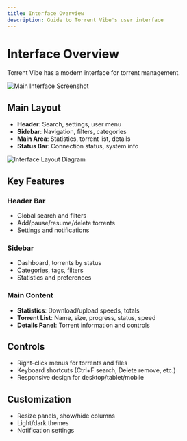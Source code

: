 ```yaml
---
title: Interface Overview
description: Guide to Torrent Vibe's user interface
---
```


# Interface Overview

Torrent Vibe has a modern interface for torrent management.

<img src="/screenshots/02-01-main-interface.png" alt="Main Interface Screenshot" />

## Main Layout

- **Header**: Search, settings, user menu
- **Sidebar**: Navigation, filters, categories  
- **Main Area**: Statistics, torrent list, details
- **Status Bar**: Connection status, system info

<img src="/screenshots/02-02-interface-layout.png" alt="Interface Layout Diagram" />

## Key Features

### Header Bar
- Global search and filters
- Add/pause/resume/delete torrents
- Settings and notifications

### Sidebar
- Dashboard, torrents by status
- Categories, tags, filters
- Statistics and preferences

### Main Content
- **Statistics**: Download/upload speeds, totals
- **Torrent List**: Name, size, progress, status, speed
- **Details Panel**: Torrent information and controls

## Controls
- Right-click menus for torrents and files
- Keyboard shortcuts (Ctrl+F search, Delete remove, etc.)
- Responsive design for desktop/tablet/mobile

## Customization
- Resize panels, show/hide columns
- Light/dark themes
- Notification settings
